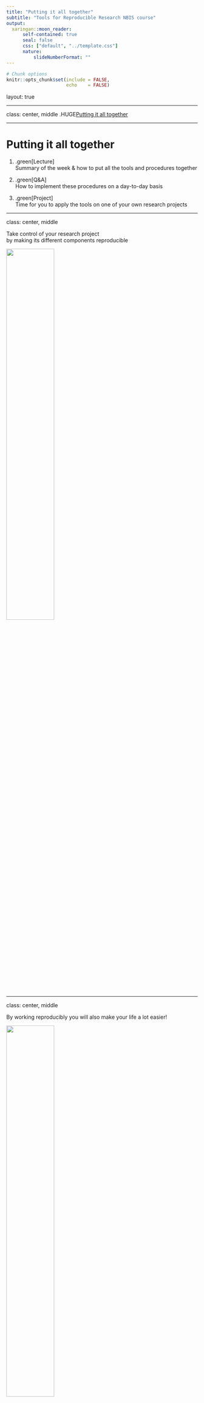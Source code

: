 ```yaml
---
title: "Putting it all together"
subtitle: "Tools for Reproducible Research NBIS course"
output:
  xaringan::moon_reader:
      self-contained: true
      seal: false
      css: ["default", "../template.css"]
      nature:
          slideNumberFormat: ""
---
```


```r
# Chunk options
knitr::opts_chunk$set(include = FALSE,
                      echo    = FALSE)
```

layout: true
<div class="scilife-logo"></div>
<div class="nbis-logo"></div>

---

class: center, middle
.HUGE[Putting it all together]

---

# Putting it all together


1. .green[Lecture]<br>
   Summary of the week & how to put all the tools and procedures together

2. .green[Q&A]<br>
   How to implement these procedures on a day-to-day basis

3. .green[Project]<br>
   Time for you to apply the tools on one of your own research projects

---

class: center, middle

Take control of your research project <br>
by making its different components reproducible

<img src="../../pages/images/reproducibility_overview.png" style="width:50%;"/>

---

class: center, middle

By working reproducibly you will also make your life a lot easier!

<img src="whats_in_it_for_me.png" style="width:50%;"/>

---

# What have we learned?

<center><img src="../../pages/images/reproducibility_overview_with_logos.png" style="width:60%;"/></center>

* How to use the version control system .green[Git] to track changes to code
* How to use the package and environment manager .green[Conda]
* How to use the workflow managers .green[Snakemake] and .green[Nextflow]
* How to use .green[R Markdown] and .green[Jupyter] to generate automated reports and to document your analyses
* How to use .green[Docker] and .green[Singularity] to distribute containerized
  computational environments

---

# Divide your work into distinct projects

--

* Keep all .green[files] needed to go from raw data to final results in a dedicated directory

--

* Use relevant .green[subdirectories]

--

* Many software support the “project way of working”, e.g. .green[Rstudio] and the text editors .green[Sublime Text] and .green[Atom]

--

* Use .green[Git] to create structured and version controlled project repositories

---

# Everything can be a project

Project directory templates, e.g. NBIS project template:

.center[<img src="NBISweden_project_template.png" style="width:60%;"/>]

  * https://github.com/NBISweden/project_template
  * https://github.com/snakemake-workflows/cookiecutter-snakemake-workflow

---

# Treasure your data

--

* Keep your input data .green[read-only] - consider it static

--

* Don't create different versions of the input data - write a .green[script],
  .green[R Markdown] document, .green[Jupyter] notebook or a .green[Snakemake]
  / .green[Nextflow] workflow if you need to pre-process your input data so that
  the steps can be recreated

--

* .green[Backup]! Keep redundant copies in different physical locations

--

* Upload your raw data as soon as possible to a .green[public data repository]

---

# Organize your coding

--

* Avoid generating files .green[interactively] or doing things .green[by hand]
  - there is no way to track how they were made

--

* Write .green[scripts], .green[R Markdown] documents, .green[Jupyter]
  notebooks or .green[Snakemake] / .green[Nextflow] workflows for reproducible
  results to connect raw data to final results

--

* Keep the .green[parameters] separate (e.g. at top of file or in a separate configuration file)

---

class: center, middle

# Discuss in your groups

Which of these advices are most relevant to your work?

Are you going to change your way of working? If yes, how?

---

# Options for reproducing a research project

<img src="my_project_repo.png" style="width:75%;"/>

.small[www.bitbucket.org]

---

# Options for reproducing a research project

<img src="my_project_repo_2.png" style="width:75%;"/>

---

# Options for reproducing a research project

<img src="my_project_repo_2.png" style="width:75%;"/>


* .green[Git] clone and run code or workflow

--

* .green[Git] clone, create .green[Conda] env, and run code or workflow

--

* .green[Git] clone, .green[Docker] build, and run code or workflow in container

--

* .green[Docker] pull (from online repository) and run code or workflow in container

---

# What is reasonable for your project?

.pull-left[<img src="../../pages/images/reproducibility_overview_with_logos.png" style="width:75%;"/>]

---

# What is reasonable for your project?

.pull-left[<center><img src="../../pages/images/reproducibility_overview_with_logos.png" style="width:75%;"/></center>

.green[Minimal]: write code in a reproducible way

]

--

.pull-right[

Connect your results with the code:
* Use .green[R Markdown] documents or .green[Jupyter] notebooks

Take another step:
* Convert your code into a .green[Snakemake] / .green[Nextflow] workflow

]

---

# What is reasonable for your project?

.pull-left[<center><img src="../../pages/images/reproducibility_overview_with_logos.png" style="width:75%;"/></center>

.green[Minimal]: write code in a reproducible way

.green[Good]: versioned and structured repository

]

--

.pull-right[

Use .green[Git] for version controlling and collaboration:
* Create one .green[Git] repository per project
* Track your changes with .green[Git]
* Publish your code along with your results on <a href="https://github.com" .green[GitHub] </a> or <a href="https://bitbucket.org" .green[BitBucket] </a>

]

---

# What is reasonable for your project?

.pull-left[<center><img src="../../pages/images/reproducibility_overview_with_logos.png" style="width:75%;"/></center>

.green[Minimal]: write code in a reproducible way

.green[Good]: versioned and structured repository

.green[Better]: organize software dependencies

]

--

.pull-right[

Manage your depencencies:
* Use .green[Conda] to install software in environments that can be easily exported and installed on a different system

]

---

# What is reasonable for your project?

.pull-left[<center><img src="../../pages/images/reproducibility_overview_with_logos.png" style="width:75%;"/></center>

.green[Minimal]: write code in a reproducible way

.green[Good]: versioned and structured repository

.green[Better]: organize software dependencies

.green[Best]: export everything!

]

--

.pull-right[

Completely recreate the compute system:
* Consider packaging your project in a .green[Docker] or .green[Singularity] container

]

---

class: center, middle

# Discuss in your groups

Which of the suggested ambition levels seems most reasonable for your work?

Are you going to use one of the suggested combinations of tools in your research? 
Or are you planning to use a different combination?

---

# Alternatives

--

.green[Version control]

* **Git** – Widely used and a lot of tools available + GitHub/BitBucket.
* **Mercurial** – Distributed model just like Git, close to sourceforge.
* **Subversion** – Centralized model unlike git/mercurial; no local repository on your computer and somewhat easier to use.

--

.green[Environment / package managers]

* **Conda** – General purpose environment and package manager. Community-hosted collections of tools at bioconda or conda-forge.
* **Pip** – Package manager for Python, has a large repository at pypi.
* **Apt/yum/brew** – Native package managers for different OS. Integrated in OS and might deal with e.g. update notifications better.
* **Virtualenv** – Environment manager used to set up semi-isolated python environments.

---

# Alternatives

.green[Workflow managers]

* **Snakemake** – Based on Python, easily understandable format, relies on file names.
* **Nextflow** – Based on Groovy, uses data pipes rather than file names to construct the workflow.
* **Make** – Used in software development and has been around since the 70s. Flexible but notoriously obscure syntax.
* **Galaxy** -  attempts to make computational biology accessible to researchers without programming experience by using a GUI.

---

# Alternatives

.green[Literate programming]

* **Jupyter** – Create and share notebooks in a variety of languages and formats by using a web browser.
* **R Markdown** – Developed by Rstudio, focuses on generating high-quality documents.
* **Zeppelin** – Developed by Apache. Closely integrated with Spark for distributed computing and Big Data applications.
* **Beaker** – Newcomer based on Ipython, just as Jupyter. Has a focus on integrating multiple languages in the same notebook.

---

# Alternatives

.green[Containerization / virtualization]

* **Docker** – Used for packaging and isolating applications in containers. Dockerhub allows for convenient sharing. Requires root access.
* **Singularity** – Simpler Docker alternative geared towards high performance computing. Does not require root.
* **Shifter** – Similar ambition as Singularity, but less focus on mobility and more on resource management.
* **VirtualBox/VMWare** – Virtualization rather than containerization. Less lightweight, but no reliance on host kernel.

---

class: center, middle

# "What's in it for me?"

<img src="calvin_hobbes_past_corresponding.png" style="width:50%;"/>

---

# NBIS Bioinformatics drop-in

Any questions related to reproducible research tools and concepts? Talk to an NBIS expert!

* Online (.green[zoom])
* Every .green[Tuesday, 14.00-15.00] (except public holidays)
* Check .green[www.nbis.se/events] for zoom link and more info

---

class: center, middle

# Q&A: How to implement these procedures on a day-to-day basis


